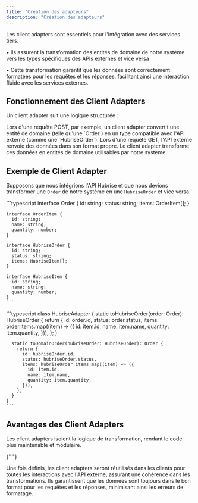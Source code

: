 ```yaml
---
title: "Création des adapteurs"
description: "Création des adapteurs"
---
```


<Info icon="puzzle">
  Les client adapters sont essentiels pour l'intégration avec des services tiers.

• Ils assurent la transformation des entités de domaine de notre système vers les types spécifiques des APIs externes et vice versa

• Cette transformation garantit que les données sont correctement formatées pour les requêtes et les réponses, facilitant ainsi une interaction fluide avec les services externes.

</Info>

## Fonctionnement des Client Adapters

Un client adapter suit une logique structurée :

<Steps>
  <Step title="Transformation vers le Type Tiers">
    Lors d'une requête POST, par exemple, un client adapter convertit une entité de domaine (telle qu'une `Order`) en un type compatible avec l'API externe (comme une `HubriseOrder`).
  </Step>

  <Step title="Transformation vers le Type de Domaine">
    Lors d'une requête GET, l'API externe renvoie des données dans son format propre. Le client adapter transforme ces données en entités de domaine utilisables par notre système.
  </Step>
</Steps>

## Exemple de Client Adapter

Supposons que nous intégrions l'API Hubrise et que nous devions transformer une `Order` de notre système en une `HubriseOrder` et vice versa.

<AccordionGroup>
  <Accordion title="Définition des Types">
    ```typescript
    interface Order {
      id: string;
      status: string;
      items: OrderItem[];
    }

    interface OrderItem {
      id: string;
      name: string;
      quantity: number;
    }

    interface HubriseOrder {
      id: string;
      status: string;
      items: HubriseItem[];
    }

    interface HubriseItem {
      id: string;
      name: string;
      quantity: number;
    }
    ```

  </Accordion>

  <Accordion title="Implémentation du Client Adapter">
    ```typescript
    class HubriseAdapter {
      static toHubriseOrder(order: Order): HubriseOrder {
        return {
          id: order.id,
          status: order.status,
          items: order.items.map((item) => ({
            id: item.id,
            name: item.name,
            quantity: item.quantity,
          })),
        };
      }

      static toDomainOrder(hubriseOrder: HubriseOrder): Order {
        return {
          id: hubriseOrder.id,
          status: hubriseOrder.status,
          items: hubriseOrder.items.map((item) => ({
            id: item.id,
            name: item.name,
            quantity: item.quantity,
          })),
        };
      }
    }
    ```

  </Accordion>
</AccordionGroup>

## Avantages des Client Adapters

<AccordionGroup>
  <Accordion title="Séparation des Responsabilités">
    Les client adapters isolent la logique de transformation, rendant le code plus maintenable et modulaire.
  </Accordion>

{" "}

<Accordion title="Réutilisabilité">
  Une fois définis, les client adapters seront réutilisés dans les clients pour
  toutes les interactions avec l'API externe, assurant une cohérence dans les
  transformations.
</Accordion>

  <Accordion title="Cohérence">
    Ils garantissent que les données sont toujours dans le bon format pour les requêtes et les réponses, minimisant ainsi les erreurs de formatage.
  </Accordion>
</AccordionGroup>
